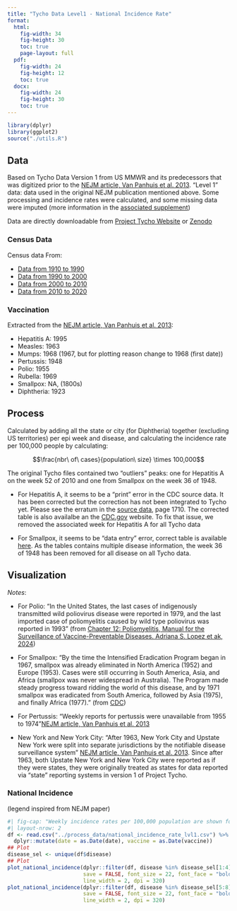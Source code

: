 ```yaml
---
title: "Tycho Data Level1 - National Incidence Rate"
format:
  html:
    fig-width: 34
    fig-height: 30
    toc: true
    page-layout: full
  pdf:
    fig-width: 24
    fig-height: 12
    toc: true
  docx:
    fig-width: 24
    fig-height: 30
    toc: true
---
```


```r
library(dplyr)
library(ggplot2)
source("./utils.R")
```

## Data

Based on Tycho Data Version 1 from US MMWR and its predecessors that was 
digitized prior to the 
[NEJM article, Van Panhuis et al. 2013](https://doi.org/10.1056/NEJMms1215400). 
"Level 1" data: data used in the original NEJM publication mentioned above. 
Some processing and incidence rates were calculated, and some missing data were 
imputed (more information in the 
[associated supplement](https://doi.org/10.1056/NEJMms1215400))

Data are directly downloadable from 
[Project Tycho Website](https://www.tycho.pitt.edu/data/) or 
[Zenodo](https://zenodo.org/records/12608992)


### Census Data
Census data From:

- [Data from 1910 to 1990](https://www.census.gov/data/tables/time-series/demo/popest/1970s-state.html) 
- [Data from 1990 to 2000](https://www.census.gov/data/tables/time-series/demo/popest/1990s-state.html) 
- [Data from 2000 to 2010](https://www.census.gov/data/tables/time-series/demo/popest/intercensal-2000-2010-state.html)
- [Data from 2010 to 2020](https://www.census.gov/data/tables/time-series/demo/popest/intercensal-2010-2020-state.html) 

### Vaccination

Extracted from the 
[NEJM article, Van Panhuis et al. 2013](https://doi.org/10.1056/NEJMms1215400):

- Hepatitis A: 1995
- Measles: 1963
- Mumps: 1968 (1967, but for plotting reason change to 1968 (first date))
- Pertussis: 1948
- Polio: 1955
- Rubella: 1969
- Smallpox: NA, (1800s)
- Diphtheria: 1923

## Process

Calculated by adding all the state or city (for Diphtheria) together (excluding
US territories) per epi week and disease, and calculating the incidence rate 
per 100,000 people by calculating: 

$$\frac{nbr\ of\ cases}{population\ size} \times 100,000$$

The original Tycho files contained two "outliers" peaks: one for Hepatitis A 
on the week 52 of 2010 and one from Smallpox on the week 36 of 1948.

- For Hepatitis A, it seems to be a “print” error in the CDC source data. 
  It has been corrected but the correction has not been integrated to Tycho yet.
  Please see the erratum in the 
  [source data](https://www.cdc.gov/mmwr/PDF/wk/mm5951.pdf), page 1710.
  The corrected table is also availalbe an the 
  [CDC.gov](https://www.cdc.gov/mmwr/preview/mmwrhtml/mm6008a9.htm?s_cid=mm6008a9_w)
  website.
  To fix that issue, we removed the associated week for Hepatitis A for all 
  Tycho data

- For Smallpox, it seems to be “data entry” error, correct table is 
  available [here](https://pmc.ncbi.nlm.nih.gov/articles/PMC1995387/). 
  As the tables contains multiple disease information, the week 36 of 1948 has 
  been removed for all disease on all Tycho data.


## Visualization

*Notes*: 
  
- For Polio:
  "In the United States, the last cases of indigenously transmitted wild 
  poliovirus disease were reported in 1979, and the last imported case of
  poliomyelitis caused by wild type poliovirus was reported in 1993" (from
  [Chapter 12: Poliomyelitis, Manual for the Surveillance of Vaccine-Preventable Diseases. Adriana S. Lopez et ak, 2024](https://www.cdc.gov/surv-manual/php/table-of-contents/chapter-12-poliomyelitis.html?CDC_AAref_Val=https://www.cdc.gov/vaccines/pubs/surv-manual/chpt12-polio.html))
  
- For Smallpox:
  "By the time the Intensified Eradication Program began in 1967, smallpox was 
  already eliminated in North America (1952) and Europe (1953). Cases were still
  occurring in South America, Asia, and Africa (smallpox was never widespread in
  Australia). The Program made steady progress toward ridding the world of this 
  disease, and by 1971 smallpox was eradicated from South America, followed by
  Asia (1975), and finally Africa (1977)." (from 
  [CDC](https://www.cdc.gov/smallpox/about/history.html))
  
- For Pertussis: "Weekly reports for pertussis were unavailable from 1955 to 
  1974"[NEJM article, Van Panhuis et al. 2013](https://doi.org/10.1056/NEJMms1215400)

- New York and New York City: "After 1963, New York City and Upstate New York 
  were split into separate jurisdictions by the notifiable disease surveillance
  system" 
  [NEJM article, Van Panhuis et al. 2013](https://doi.org/10.1056/NEJMms1215400). 
  Since after 1963, both Upstate New York and New York City were reported as 
  if they were states, they were originally treated as states for data 
  reported via “state” reporting systems in version 1 of Project Tycho.

### National Incidence

(legend inspired from NEJM paper)

```r
#| fig-cap: "Weekly incidence rates per 100,000 population are shown for the entire country. The year of vaccine licensure is indicated by a vertical red line. The smallpox vaccine was introduced in the United States around 1800, so its licensure is not indicated."
#| layout-nrow: 2
df <- read.csv("../process_data/national_incidence_rate_lvl1.csv") %>%
  dplyr::mutate(date = as.Date(date), vaccine = as.Date(vaccine))
## Plot
disease_sel <- unique(df$disease)
## Plot
plot_national_incidence(dplyr::filter(df, disease %in% disease_sel[1:4]),
                        save = FALSE, font_size = 22, font_face = "bold",
                        line_width = 2, dpi = 320)
plot_national_incidence(dplyr::filter(df, disease %in% disease_sel[5:8]),
                        save = FALSE, font_size = 22, font_face = "bold",
                        line_width = 2, dpi = 320)
```

